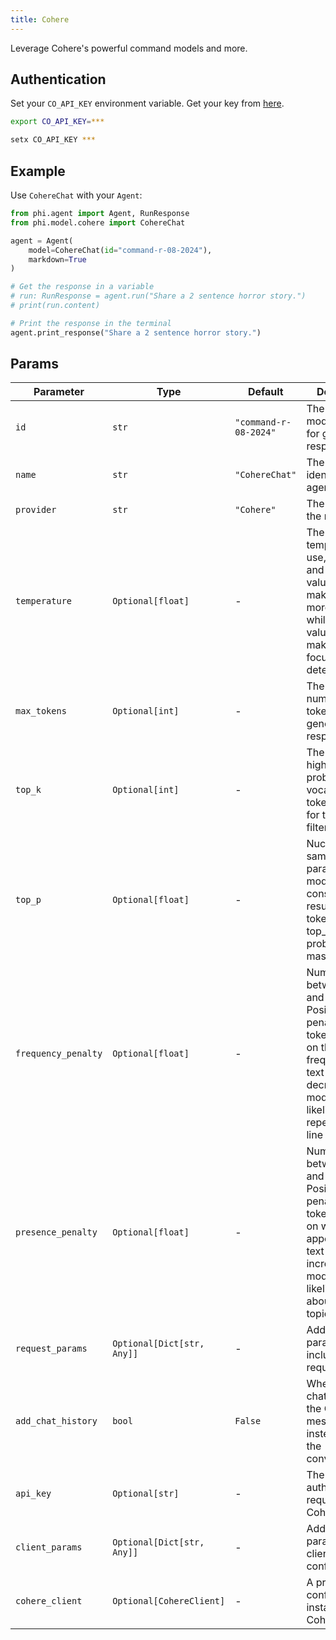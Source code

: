 ```yaml
---
title: Cohere
---
```


Leverage Cohere's powerful command models and more.

## Authentication

Set your `CO_API_KEY` environment variable. Get your key from [here](https://dashboard.cohere.com/api-keys).

<CodeGroup>

```bash Mac
export CO_API_KEY=***
```

```bash Windows
setx CO_API_KEY ***
```

</CodeGroup>

## Example

Use `CohereChat` with your `Agent`:

<CodeGroup>

```python agent.py
from phi.agent import Agent, RunResponse
from phi.model.cohere import CohereChat

agent = Agent(
    model=CohereChat(id="command-r-08-2024"),
    markdown=True
)

# Get the response in a variable
# run: RunResponse = agent.run("Share a 2 sentence horror story.")
# print(run.content)

# Print the response in the terminal
agent.print_response("Share a 2 sentence horror story.")

```

</CodeGroup>

## Params


| Parameter | Type | Default | Description |
|-----------|------|---------|-------------|
| `id` | `str` | `"command-r-08-2024"` | The specific model ID used for generating responses. |
| `name` | `str` | `"CohereChat"` | The name identifier for the agent. |
| `provider` | `str` | `"Cohere"` | The provider of the model. |
| `temperature` | `Optional[float]` | - | The sampling temperature to use, between 0 and 2. Higher values like 0.8 make the output more random, while lower values like 0.2 make it more focused and deterministic. |
| `max_tokens` | `Optional[int]` | - | The maximum number of tokens to generate in the response. |
| `top_k` | `Optional[int]` | - | The number of highest probability vocabulary tokens to keep for top-k-filtering. |
| `top_p` | `Optional[float]` | - | Nucleus sampling parameter. The model considers the results of the tokens with top_p probability mass. |
| `frequency_penalty` | `Optional[float]` | - | Number between -2.0 and 2.0. Positive values penalize new tokens based on their existing frequency in the text so far, decreasing the model's likelihood to repeat the same line verbatim. |
| `presence_penalty` | `Optional[float]` | - | Number between -2.0 and 2.0. Positive values penalize new tokens based on whether they appear in the text so far, increasing the model's likelihood to talk about new topics. |
| `request_params` | `Optional[Dict[str, Any]]` | - | Additional parameters to include in the request. |
| `add_chat_history` | `bool` | `False` | Whether to add chat history to the Cohere messages instead of using the conversation_id. |
| `api_key` | `Optional[str]` | - | The API key for authenticating requests to the Cohere service. |
| `client_params` | `Optional[Dict[str, Any]]` | - | Additional parameters for client configuration. |
| `cohere_client` | `Optional[CohereClient]` | - | A pre-configured instance of the Cohere client. |
